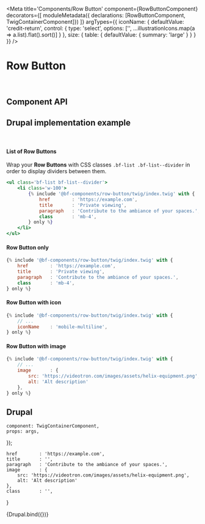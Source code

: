 


<Meta
    title='Components/Row Button'
    component={RowButtonComponent}
    decorators={[
        moduleMetadata({ declarations: [RowButtonComponent, TwigContainerComponent]})
    ]}
    argTypes={{
        iconName: {
            defaultValue: 'credit-return',
            control: {
                type: 'select',
                options: ['', ...illustrationIcons.map(a => a.list).flat().sort()]
            }
        },
        size: {
            table: { defaultValue: { summary: 'large' } }
        }
    }}
/>


# Row Button

<br/>



## Component API

<Props of={RowButtonComponent} />



## Drupal implementation example

<br/>

#### List of Row Buttons

Wrap your <b>Row Buttons</b> with CSS classes `.bf-list .bf-list--divider` in order to display dividers between them.

```jsx
<ul class='bf-list bf-list--divider'>
    <li class='w-100'>
        {% include '@bf-components/row-button/twig/index.twig' with {
            href        : 'https://example.com',
            title       : 'Private viewing',
            paragraph   : 'Contribute to the ambiance of your spaces.',
            class       : 'mb-4',
        } only %}
    </li>
</ul>
```

#### Row Button only
```jsx
{% include '@bf-components/row-button/twig/index.twig' with {
    href        : 'https://example.com',
    title       : 'Private viewing',
    paragraph   : 'Contribute to the ambiance of your spaces.',
    class       : 'mb-4',
} only %}
```

#### Row Button with icon
```jsx
{% include '@bf-components/row-button/twig/index.twig' with {
    // ...
    iconName    : 'mobile-multiline',
} only %}
```

#### Row Button with image
```jsx
{% include '@bf-components/row-button/twig/index.twig' with {
    // ...
    image       : {
        src: 'https://videotron.com/images/assets/helix-equipment.png',
        alt: 'Alt description'
    },
} only %}
```

## Drupal

    component: TwigContainerComponent,
    props: args,
});

    href        : 'https://example.com',
    title       : '',
    paragraph   : 'Contribute to the ambiance of your spaces.',
    image       : {
        src: 'https://videotron.com/images/assets/helix-equipment.png',
        alt: 'Alt description'
    },
    class       : '',
}

<Canvas  withSource='none'>
    <Story
        name='Drupal'
        height='500px'
        args={{
            elementPath : 'components/row-button/_doc/template.drupal',
            ... commonProps
        }}
    >
        {Drupal.bind({})}
    </Story>
</Canvas>
